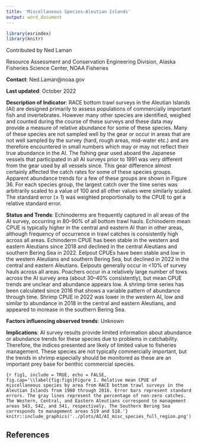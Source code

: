 ```yaml
---
title: 'Miscellaneous Species—Aleutian Islands'
output: word_document
---
```


```r
library(esrindex)
library(knitr)
```

Contributed by Ned Laman

Resource Assessment and Conservation Engineering Division, Alaska Fisheries Science Center, NOAA Fisheries 

**Contact**: Ned.Laman@noaa.gov

**Last updated**: October 2022

**Description of Indicator**: RACE bottom trawl surveys in the Aleutian Islands (AI) are designed primarily to assess populations of commercially important fish and invertebrates. However many other species are identified, weighed and counted during the course of these surveys and these data may provide a measure of relative abundance for some of these species. Many of these species are not sampled well by the gear or occur in areas that are not well sampled by the survey (hard, rough areas, mid-water etc.) and are therefore encountered in small numbers which may or may not reflect their true abundance in the AI. The fishing gear used aboard the Japanese vessels that participated in all AI surveys prior to 1991 was very different from the gear used by all vessels since. This gear difference almost certainly affected the catch rates for some of these species groups. Apparent abundance trends for a few of these groups are shown in Figure 36. For each species group, the largest catch over the time series was arbitrarily scaled to a value of 100 and all other values were similarly scaled. The standard error (± 1) was weighted proportionally to the CPUE to get a relative standard error.

**Status and Trends**: Echinoderms are frequently captured in all areas of the AI survey, occurring in 80–90% of all bottom trawl hauls. Echinoderm mean CPUE is typically higher in the central and eastern AI than in other areas, although frequency of occurrence in trawl catches is consistently high across all areas. Echinoderm CPUE has been stable in the western and eastern Aleutians since 2018 and declined in the central Aleutians and southern Bering Sea in 2022. Eelpout CPUEs have been stable and low in the western Aleutians and southern Bering Sea, but declined in 2022 in the central and eastern Aleutians. Eelpouts generally occur in <10% of survey hauls across all areas. Poachers occur in a relatively large number of tows across the AI survey area (about 30–40% consistently), but mean CPUE trends are unclear and abundance appears low. A shrimp time series has been calculated since 2016 that shows a variable pattern of abundance through time. Shrimp CPUE in 2022 was lower in the western AI, low and similar to abundance in 2018 in the central and eastern Aleutians, and appeared to increase in the southern Bering Sea.

**Factors influencing observed trends**: Unknown

**Implications**: AI survey results provide limited information about abundance or abundance trends for these species due to problems in catchability. Therefore, the indices presented are likely of limited value to fisheries management. These species are not typically commercially important, but the trends in shrimp especially should be monitored as these are an important prey base for benthic commercial species.




```{r fig1, include = TRUE, echo = FALSE, fig.cap='\\label{fig:figs}Figure 1. Relative mean CPUE of miscellaneous species by area from RACE bottom trawl surveys in the Aleutian Islands from 1980 through 2016. Error bars represent standard errors. The gray lines represent the percentage of non-zero catches. The Western, Central, and Eastern Aleutians correspond to management areas 543, 542, and 541, respectively. The Southern Bering Sea corresponds to management areas 519 and 518.'}
knitr::include_graphics('../plots/AI/AI_misc_species_full_region.png')
```



## References
